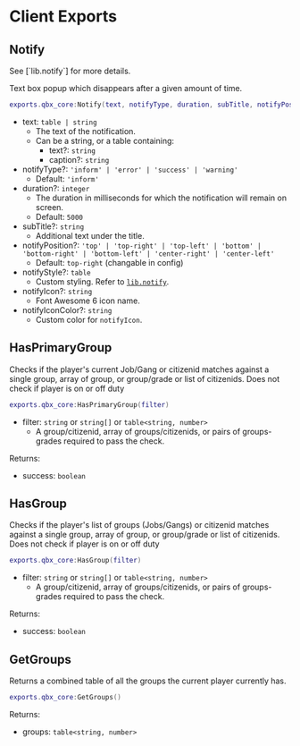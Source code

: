 
# Client Exports

## Notify

<Callout type="info">
  See [`lib.notify`] for more details.
</Callout>

Text box popup which disappears after a given amount of time.

```lua
exports.qbx_core:Notify(text, notifyType, duration, subTitle, notifyPosition, notifyStyle, notifyIcon, notifyIconColor)
```

- text: `table | string`
  - The text of the notification.
  - Can be a string, or a table containing:
    - text?: `string`
    - caption?: `string`
- notifyType?: `'inform' | 'error' | 'success' | 'warning'`
  - Default: `'inform'`
- duration?: `integer`
  - The duration in milliseconds for which the notification will remain on screen.
  - Default: `5000`
- subTitle?: `string`
  - Additional text under the title.
- notifyPosition?: `'top' | 'top-right' | 'top-left' | 'bottom' | 'bottom-right' | 'bottom-left' | 'center-right' | 'center-left'`
  - Default: `top-right` (changable in config)
- notifyStyle?: `table`
  - Custom styling. Refer to [`lib.notify`].
- notifyIcon?: `string`
  - Font Awesome 6 icon name.
- notifyIconColor?: `string`
  - Custom color for `notifyIcon`.

[`lib.notify`]: https://overextended.dev/ox_lib/Modules/Interface/Client/notify#libnotify

## HasPrimaryGroup

Checks if the player's current Job/Gang or citizenid matches against a single group, array of group, or group/grade or list of citizenids. Does not check if player is on or off duty

```lua
exports.qbx_core:HasPrimaryGroup(filter)
```

- filter: `string` or `string[]` or `table<string, number>`
  - A group/citizenid, array of groups/citizenids, or pairs of groups-grades required to pass the check.

Returns:

- success: `boolean`

## HasGroup

Checks if the player's list of groups (Jobs/Gangs) or citizenid matches against a single group, array of group, or group/grade or list of citizenids. Does not check if player is on or off duty

```lua
exports.qbx_core:HasGroup(filter)
```

- filter: `string` or `string[]` or `table<string, number>`
  - A group/citizenid, array of groups/citizenids, or pairs of groups-grades required to pass the check.

Returns:

- success: `boolean`

## GetGroups

Returns a combined table of all the groups the current player currently has.

```lua
exports.qbx_core:GetGroups()
```

Returns:

- groups: `table<string, number>`
